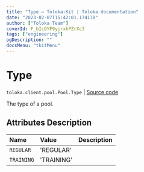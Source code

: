 ```yaml
---
title: "Type — Toloka-Kit | Toloka documentation"
date: "2023-02-07T15:42:01.174178"
author: ["Toloka Team"]
coverId: F_bIcOYF9yjrxkPZrXc3
tags: ["engineering"]
ogDescription: ""
docsMenu: "tkitMenu"
---
```


# Type
`toloka.client.pool.Pool.Type` | [Source code](https://github.com/Toloka/toloka-kit/blob/v1.1.3/src/client/pool/__init__.py#L182)

The type of a pool.

## Attributes Description

| Name | Value | Description |
| :------| :-----------| :----------|
`REGULAR`|'REGULAR'|
`TRAINING`|'TRAINING'|
